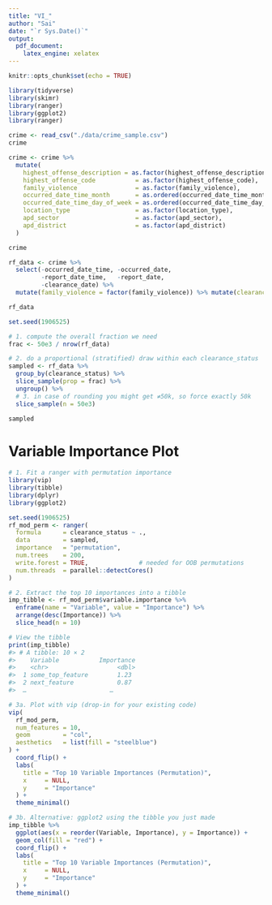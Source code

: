 ---
title: "VI_"
author: "Sai"
date: "`r Sys.Date()`"
output:
  pdf_document:
    latex_engine: xelatex
---

```{r setup, include=FALSE}
knitr::opts_chunk$set(echo = TRUE)
```

```{r,warning=FALSE,message=FALSE}
library(tidyverse)
library(skimr)
library(ranger)
library(ggplot2)
library(ranger)
```

```{r,warning=FALSE,message=FALSE}
crime <- read_csv("./data/crime_sample.csv")
crime
```
```{r,warning=FALSE,message=FALSE}
crime <- crime %>%
  mutate(
    highest_offense_description = as.factor(highest_offense_description),
    highest_offense_code           = as.factor(highest_offense_code),
    family_violence                = as.factor(family_violence),
    occurred_date_time_month       = as.ordered(occurred_date_time_month),
    occurred_date_time_day_of_week = as.ordered(occurred_date_time_day_of_week),
    location_type                  = as.factor(location_type),
    apd_sector                     = as.factor(apd_sector),
    apd_district                   = as.factor(apd_district)
  )

crime
```


```{r,warning=FALSE,message=FALSE}
rf_data <- crime %>%
  select(-occurred_date_time, -occurred_date, 
         -report_date_time,   -report_date,
         -clearance_date) %>%
  mutate(family_violence = factor(family_violence)) %>% mutate(clearance_status = factor(clearance_status))

rf_data
```
```{r,warning=FALSE,message=FALSE}
set.seed(1906525)

# 1. compute the overall fraction we need
frac <- 50e3 / nrow(rf_data)

# 2. do a proportional (stratified) draw within each clearance_status
sampled <- rf_data %>%
  group_by(clearance_status) %>%
  slice_sample(prop = frac) %>%
  ungroup() %>%
  # 3. in case of rounding you might get ≠50k, so force exactly 50k
  slice_sample(n = 50e3)

sampled
```

# Variable Importance Plot
```{r,warning=FALSE,message=FALSE}
# 1. Fit a ranger with permutation importance
library(vip)
library(tibble)
library(dplyr)
library(ggplot2)

set.seed(1906525)
rf_mod_perm <- ranger(
  formula      = clearance_status ~ .,
  data         = sampled,
  importance   = "permutation",
  num.trees    = 200,               
  write.forest = TRUE,              # needed for OOB permutations
  num.threads  = parallel::detectCores()
)

# 2. Extract the top 10 importances into a tibble
imp_tibble <- rf_mod_perm$variable.importance %>%
  enframe(name = "Variable", value = "Importance") %>%
  arrange(desc(Importance)) %>%
  slice_head(n = 10)

# View the tibble
print(imp_tibble)
#> # A tibble: 10 × 2
#>    Variable           Importance
#>    <chr>                   <dbl>
#>  1 some_top_feature        1.23 
#>  2 next_feature            0.87 
#>  …                       …     

# 3a. Plot with vip (drop-in for your existing code)
vip(
  rf_mod_perm,
  num_features = 10,
  geom         = "col",
  aesthetics   = list(fill = "steelblue")
) +
  coord_flip() +
  labs(
    title = "Top 10 Variable Importances (Permutation)",
    x     = NULL,
    y     = "Importance"
  ) +
  theme_minimal()

# 3b. Alternative: ggplot2 using the tibble you just made
imp_tibble %>%
  ggplot(aes(x = reorder(Variable, Importance), y = Importance)) +
  geom_col(fill = "red") +
  coord_flip() +
  labs(
    title = "Top 10 Variable Importances (Permutation)",
    x     = NULL,
    y     = "Importance"
  ) +
  theme_minimal()
```

```{r,warning=FALSE,message=FALSE}

```

```{r,warning=FALSE,message=FALSE}

```

```{r,warning=FALSE,message=FALSE}

```

```{r,warning=FALSE,message=FALSE}

```

```{r,warning=FALSE,message=FALSE}

```

```{r,warning=FALSE,message=FALSE}

```

```{r,warning=FALSE,message=FALSE}

```

```{r,warning=FALSE,message=FALSE}

```

```{r,warning=FALSE,message=FALSE}

```

```{r,warning=FALSE,message=FALSE}

```

```{r,warning=FALSE,message=FALSE}
```

```{r,warning=FALSE,message=FALSE}
```

```{r,warning=FALSE,message=FALSE}
```

```{r,warning=FALSE,message=FALSE}
```

```{r,warning=FALSE,message=FALSE}
```

```{r,warning=FALSE,message=FALSE}
```

```{r,warning=FALSE,message=FALSE}
```

```{r,warning=FALSE,message=FALSE}
```

```{r,warning=FALSE,message=FALSE}
```

```{r,warning=FALSE,message=FALSE}
```

```{r,warning=FALSE,message=FALSE}
```

```{r,warning=FALSE,message=FALSE}
```

```{r,warning=FALSE,message=FALSE}
```

```{r,warning=FALSE,message=FALSE}
```

```{r,warning=FALSE,message=FALSE}
```